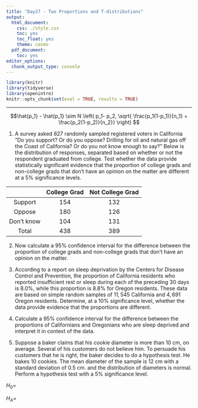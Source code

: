 ```yaml
---
title: "Day27 - Two Proportions and T-distributions"
output:
  html_document:
    css: ./style.css
    toc: yes
    toc_float: yes
    theme: cosmo
  pdf_document:
    toc: yes
editor_options:
  chunk_output_type: console
---
```


```r
library(knitr)
library(tidyverse)
library(openintro)
knitr::opts_chunk$set(eval = TRUE, results = TRUE)
```

-------------------------------------------------------------

$$\hat{p_1} - \hat{p_1} \sim N \left( p_1- p_2, \sqrt{ \frac{p_1(1-p_1)}{n_1} + \frac{p_2(1-p_2)}{n_2}} \right) $$

1. A survey asked $827$ randomly sampled registered voters in California “Do you support? Or do you oppose? Drilling for oil and natural gas off the Coast of California? Or do you not know enough to say?” Below is the distribution of responses, separated based on whether or not the respondent graduated from college. Test whether the data provide statistically significant evidence that the proportion of college grads and non-college grads that don't have an opinion on the matter are different at a $5\%$ significance levels. 

| | College Grad | Not College Grad |
|:--:|:--:|:--:|
|Support | $154$ | $132$ | 
|Oppose | $180$ | $126$ |
|Don't know | $104$ | $131$ |
|Total | $438$ | $389$ |

2. Now calculate a $95 \%$ confidence interval for the difference between the proportion of college grads and non-college grads that don't have an opinion on the matter.

3. According to a report on sleep deprivation by the Centers for Disease Control and Prevention, the proportion of California residents who reported insufficient rest or sleep during each of the preceding $30$ days is $8.0 \%$, while this proportion is $8.8 \%$ for Oregon residents. These data are based on simple random samples of $11,545$ California and $4,691$ Oregon residents. Determine, at a $10 \%$ significance level, whether the data provide evidence that the proportions are different.


4. Calculate a $95 \%$ confidence interval for the difference between the proportions of Californians and Oregonians who are sleep deprived and interpret it in context of the data.

5. Suppose a baker claims that his cookie diameter is more than $10$ cm, on average. Several of his customers do not believe him. To persuade his customers that he is right, the baker decides to do a hypothesis test. He bakes $10$ cookies. The mean diameter of the sample is $12$ cm with a standard deviation of $0.5$ cm. and the distribution of diameters is normal. Perform a hypothesis test with a $5 \%$ significance level.

$H_0=$ 

$H_A=$ 



```r

```